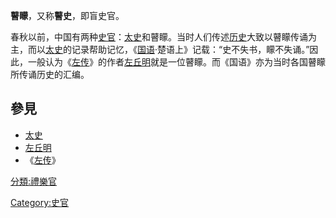 '''瞽矇'''，又称'''瞽史'''，即盲史官。

春秋以前，中国有两种[[史官|史官]]：[[太史|太史]]和瞽矇。当时人们传述[[历史|历史]]大致以瞽矇传诵为主，而以[[太史|太史]]的记录帮助记忆，《[[國語_(國別史著作)|国语]]·楚语上》记载：“史不失书，矇不失诵。”因此，一般认为《[[左传|左传]]》的作者[[左丘明|左丘明]]就是一位瞽矇。而《国语》亦为当时各国瞽矇所传诵历史的汇编。

== 參見 ==
*[[太史|太史]]
*[[左丘明|左丘明]]
*《[[左传|左传]]》
{{Government-official-hist-stub}}

[[Category:史官|Category:史官]]
[[分類:禮樂官|分類:禮樂官]]